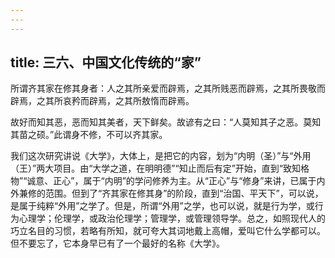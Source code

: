 ```yaml
---
---
---
```

title: 三六、中国文化传统的“家”
---




所谓齐其家在修其身者：人之其所亲爱而辟焉，之其所贱恶而辟焉，之其所畏敬而辟焉，之其所哀矜而辟焉，之其所敖惰而辟焉。

故好而知其恶，恶而知其美者，天下鲜矣。故谚有之曰：“人莫知其子之恶。莫知其苗之硕。”此谓身不修，不可以齐其家。

我们这次研究讲说《大学》，大体上，是把它的内容，划为“内明（圣）”与“外用（王）”两大项目。由“大学之道，在明明德”“知止而后有定”开始，直到“致知格物”“诚意、正心”，属于“内明”的学问修养为主。从“正心”与“修身”来讲，已属于内外兼修的范围。但到了“齐其家在修其身”的阶段，直到“治国、平天下”，可以说，是属于纯粹“外用”之学了。但是，所谓“外用”之学，也可以说，就是行为学，或行为心理学；伦理学，或政治伦理学；管理学，或管理领导学。总之，如照现代人的巧立名目的习惯，若略有所知，就可夸大其词地戴上高帽，爱叫它什么学都可以。但不要忘了，它本身早已有了一个最好的名称《大学》。